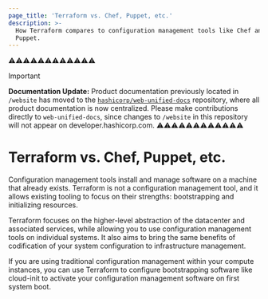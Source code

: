 ```yaml
---
page_title: 'Terraform vs. Chef, Puppet, etc.'
description: >-
  How Terraform compares to configuration management tools like Chef and
  Puppet.
---
```


⚠️⚠️⚠️⚠️⚠️⚠️⚠️⚠️⚠️⚠️⚠️⚠️
> [!IMPORTANT]  
> **Documentation Update:** Product documentation previously located in `/website` has moved to the [`hashicorp/web-unified-docs`](https://github.com/hashicorp/web-unified-docs) repository, where all product documentation is now centralized. Please make contributions directly to `web-unified-docs`, since changes to `/website` in this repository will not appear on developer.hashicorp.com.
⚠️⚠️⚠️⚠️⚠️⚠️⚠️⚠️⚠️⚠️⚠️⚠️


# Terraform vs. Chef, Puppet, etc.

Configuration management tools install and manage software on a machine
that already exists. Terraform is not a configuration management tool,
and it allows existing tooling to focus on their strengths: bootstrapping
and initializing resources.

Terraform focuses on the higher-level abstraction of the datacenter and
associated services, while allowing you to use configuration management
tools on individual systems. It also aims to bring the same benefits of
codification of your system configuration to infrastructure management.

If you are using traditional configuration management within your compute
instances, you can use Terraform to configure bootstrapping software like
cloud-init to activate your configuration management software on first
system boot.
